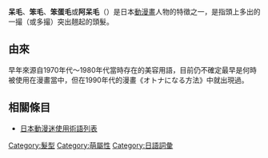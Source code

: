 {{unreferenced|time=2015-04-27T06:24:36+00:00}}
{{original research|time=2015-03-27T09:11:17+00:00}}
{{Japanese| image = Chara01.png| width =200px|japanese=アホ毛|kana=あほげ|romaji=ahoge}}

'''呆毛'''、'''笨毛'''、'''笨蛋毛'''或'''阿呆毛'''（{{lang|ja|アホ毛}}）是日本[[動漫|動漫畫]]人物的特徵之一，是指頭上多出的一撮（或多撮）突出翹起的頭髮。

==由來==
早年來源自1970年代〜1980年代當時存在的美容用語，目前仍不確定最早是何時被使用在漫畫當中，但在1990年代的漫畫《オトナになる方法》中就出現過。

== 相關條目 ==
* [[日本動漫迷使用術語列表|日本動漫迷使用術語列表]]
{{萌屬性}}
{{acg-stub}}

{{DEFAULTSORT:Aho Ge}}
[[Category:髮型|Category:髮型]]
[[Category:萌屬性|Category:萌屬性]]
[[Category:日語詞彙|Category:日語詞彙]]